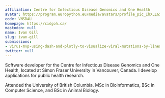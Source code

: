 ```yaml
---
affiliation: Centre for Infectious Disease Genomics and One Health
avatar: https://program.europython.eu/media/avatars/profile_pic_IhXLLGx.jpg
code: VNSDAU
homepage: https://cidgoh.ca/
mastodon: null
name: Ivan Gill
slug: ivan-gill
submissions:
- virus-mvp-using-dash-and-plotly-to-visualize-viral-mutations-by-lineage
twitter: null
---
```


Software developer for the Centre for Infectious Disease Genomics and One Health, located at Simon Fraser University in Vancouver, Canada. I develop applications for public health research.

Attended the University of British Columbia. MSc in Bioinformatics, BSc in Computer Science, and BSc in Animal Biology.
